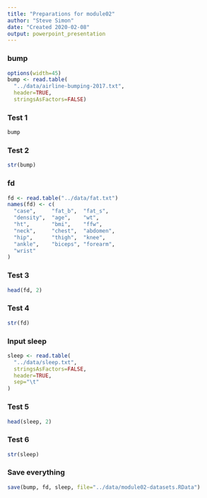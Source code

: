 ```yaml
---
title: "Preparations for module02"
author: "Steve Simon"
date: "Created 2020-02-08"
output: powerpoint_presentation
---
```


### bump

```r
options(width=45)
bump <- read.table(
  "../data/airline-bumping-2017.txt", 
  header=TRUE,
  stringsAsFactors=FALSE)
```

### Test 1

```r
bump
```

### Test 2

```r
str(bump)
```

### fd

```r
fd <- read.table("../data/fat.txt")
names(fd) <- c(
  "case",     "fat_b",  "fat_s", 
  "density",  "age",    "wt", 
  "ht",       "bmi",    "ffw", 
  "neck",     "chest",  "abdomen", 
  "hip",      "thigh",  "knee", 
  "ankle",    "biceps", "forearm", 
  "wrist"
)
```

### Test 3

```r
head(fd, 2)  
```

### Test 4

```r
str(fd)
```

### Input sleep

```r
sleep <- read.table(
  "../data/sleep.txt",
  stringsAsFactors=FALSE,
  header=TRUE,
  sep="\t"
)
```

### Test 5

```r
head(sleep, 2)
```

### Test 6

```r
str(sleep)
```
### Save everything

```r
save(bump, fd, sleep, file="../data/module02-datasets.RData")
```


